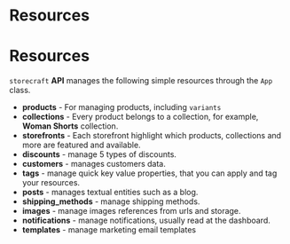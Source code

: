 # Resources
# Resources

`storecraft` **API** manages the following simple resources 
through the `App` class.

- **products** - For managing products, including `variants`
- **collections** - Every product belongs to a collection, for 
example, **Woman Shorts** collection.
- **storefronts** - Each storefront highlight which products, collections 
and more are featured and available.
- **discounts** - manage 5 types of discounts.
- **customers** - manages customers data.
- **tags** - manage quick key value properties, that you can apply and tag
your resources.
- **posts** - manages textual entities such as a blog.
- **shipping_methods** - manage shipping methods.
- **images** - manage images references from urls and storage.
- **notifications** - manage notifications, usually read at the dashboard.
- **templates** - manage marketing email templates

